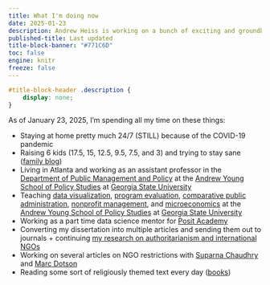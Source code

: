 ```yaml
---
title: What I'm doing now
date: 2025-01-23
description: Andrew Heiss is working on a bunch of exciting and groundbreaking projects
published-title: Last updated
title-block-banner: "#771C6D"
toc: false
engine: knitr
freeze: false
---
```


```css
#title-block-header .description {
    display: none;
}
```

As of January 23, 2025, I'm spending all my time on these things:

- Staying at home pretty much 24/7 (STILL) because of the COVID-19 pandemic
- Raising 6 kids (17.5, 15, 12.5, 9.5, 7.5, and 3) and trying to stay sane ([family blog](http://www.heissatopia.com/))
- Living in Atlanta and working as an assistant professor in the [Department of Public Management and Policy](https://aysps.gsu.edu/public-management-policy/) at the [Andrew Young School of Policy Studies](https://aysps.gsu.edu/) at [Georgia State University](https://www.gsu.edu/)
- Teaching [data visualization](https://datavizf24.classes.andrewheiss.com/), [program evaluation](https://evalsp24.classes.andrewheiss.com/), [comparative public administration](https://compaf24.classes.andrewheiss.com/), [nonprofit management](https://nonprofitf22.classes.andrewheiss.com), and [microeconomics](https://econs24.classes.andrewheiss.com/) at the [Andrew Young School of Policy Studies](https://aysps.gsu.edu/) at [Georgia State University](https://www.gsu.edu/)
- Working as a part time data science mentor for [Posit Academy](https://posit.co/products/enterprise/academy/)
- Converting my dissertation into multiple articles and sending them out to journals + continuing [my research on authoritarianism and international NGOs](https://www.ingoresearch.org/)
- Working on several articles on NGO restrictions with [Suparna Chaudhry](http://www.suparnachaudhry.com/) and [Marc Dotson](https://marriottschool.byu.edu/directory/details?id=50683)
- Reading some sort of religiously themed text every day ([books](https://www.goodreads.com/review/list/2733632-andrew-heiss?shelf=religious))
